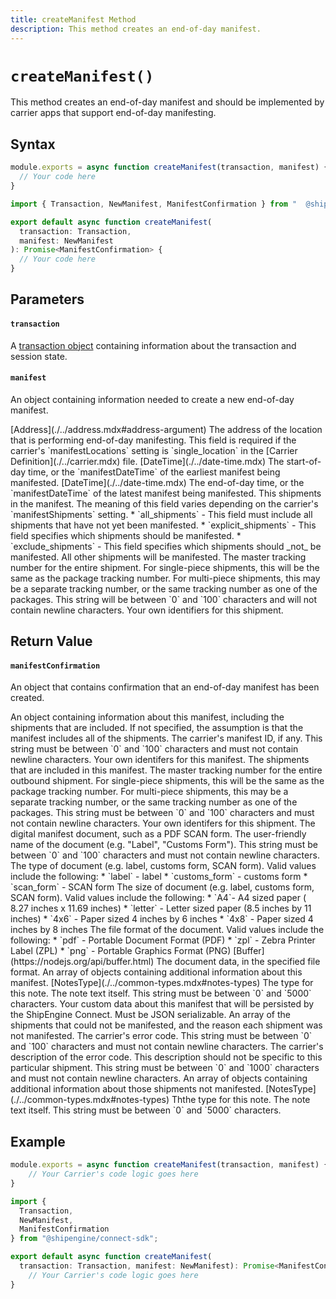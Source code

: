 ```yaml
---
title: createManifest Method
description: This method creates an end-of-day manifest.
---
```



`createManifest()`
===========================
This method creates an end-of-day manifest and should be implemented by carrier apps that support end-of-day manifesting.


Syntax
-----------------------------------------------
```javascript
module.exports = async function createManifest(transaction, manifest) {
  // Your code here
}
```

```typescript
import { Transaction, NewManifest, ManifestConfirmation } from "  @shipengine/connect-sdk";

export default async function createManifest(
  transaction: Transaction,
  manifest: NewManifest
): Promise<ManifestConfirmation> {
  // Your code here
}
```



Parameters
-----------------------------------------------

#### `transaction`
A [transaction object](../transaction.mdx) containing information about the transaction and session state.

#### `manifest`
An object containing information needed to create a new end-of-day manifest.

<Reference>

  <Field name="shipFrom" nullable={true}>
    <Type>
      [Address](./../address.mdx#address-argument)
    </Type>
    <Description>
      The address of the location that is performing end-of-day manifesting. This field is required if the carrier's `manifestLocations` setting is `single_location` in the [Carrier Definition](./../carrier.mdx) file.
    </Description>
  </Field>

  <Field name="openDateTime" nullable={false}>
    <Type>
      [DateTime](./../date-time.mdx)
    </Type>
    <Description>
      The start-of-day time, or the `manifestDateTime` of the earliest manifest being manifested.
    </Description>
  </Field>

  <Field name="closeDateTime" nullable={false}>
    <Type>
      [DateTime](./../date-time.mdx)
    </Type>
    <Description>
      The end-of-day time, or the `manifestDateTime` of the latest manifest being manifested.
    </Description>
  </Field>

  <Field name="shipments" type="object[]" nullable={false}>
    <Description>
      This shipments in the manifest.
      The meaning of this field varies depending on the carrier's `manifestShipments` setting.
         * `all_shipments` - This field must include all shipments that have not yet been manifested.
         * `explicit_shipments` - This field specifies which shipments should be manifested.
         * `exclude_shipments` - This field specifies which shipments should _not_ be manifested.
         All other shipments will be manifested.
    </Description>
  </Field>

  <Field name="shipments[].trackingNumber" type="string" nullable={false}>
    <Description>
      The master tracking number for the entire shipment. For single-piece shipments, this will be the same as the package tracking number. For multi-piece shipments, this may be a separate tracking number, or the same tracking number as one of the packages.
      This string will be between `0` and `100` characters and will not contain newline characters.
    </Description>
  </Field>

  <Field name="shipments[].identifiers" type="object" nullable={false}>
    <Description>
      Your own identifiers for this shipment.
    </Description>
  </Field>

</Reference>



Return Value
-----------------------------------------------
#### `manifestConfirmation`
An object that contains confirmation that an end-of-day manifest has been created.

<Reference>

  <Field name="manifests" type="object[]" required={true}>
    <Description>
      An object containing information about this manifest, including the shipments that are included. If not specified, the assumption is that the manifest includes all of the shipments.
    </Description>
  </Field>

  <Field name="manifests[].id" type="string" required={false}>
    <Description>
      The carrier's manifest ID, if any. This string must be between `0` and `100` characters and must not contain newline characters.
    </Description>
  </Field>

  <Field name="manifests[].identifiers" type="object" required={false}>
    <Description>
      Your own identifers for this manifest.
    </Description>
  </Field>

  <Field name="manifests[].shipments" type="object[]" required={true}>
    <Description>
      The shipments that are included in this manifest.
    </Description>
  </Field>

  <Field name="manifests[].shipments[].trackingNumber" type="string" required={false}>
    <Description>
      The master tracking number for the entire outbound shipment. For single-piece shipments, this will be the same as the package tracking number. For multi-piece shipments, this may be a separate tracking number, or the same tracking number as one of the packages. This string must be between `0` and `100` characters and must not contain newline characters.
    </Description>
  </Field>

  <Field name="manifests[].shipments[].identifiers" type="object" required={false}>
    <Description>
      Your own identifers for this shipment.
    </Description>
  </Field>

  <Field name="manifests[].document" type="object" required={false}>
    <Description>
      The digital manifest document, such as a PDF SCAN form.
    </Description>
  </Field>

  <Field name="manifests[].document.name" type="string" required={false}>
    <Description>
      The user-friendly name of the document (e.g. "Label", "Customs Form"). This string must be between `0` and `100` characters and must not contain newline characters.
    </Description>
  </Field>

  <Field name="manifests[].document.type" type="string" required={true}>
    <Description>
      The type of document (e.g. label, customs form, SCAN form). Valid values include the following:
      * `label` - label
      * `customs_form` - customs form
      * `scan_form` - SCAN form
    </Description>
  </Field>

  <Field name="manifests[].document.size" type="string" required={true}>
    <Description>
      The size of document (e.g. label, customs form, SCAN form). Valid values include the following:
      * `A4`- A4 sized paper ( 8.27 inches x 11.69 inches)
      * `letter` - Letter sized paper (8.5 inches by 11 inches)
      * `4x6` - Paper sized 4 inches by 6 inches
      * `4x8` - Paper sized 4 inches by 8 inches
    </Description>
  </Field>

  <Field name="manifests[].document.format" type="string" required={true}>
    <Description>
      The file format of the document. Valid values include the following:
      * `pdf` - Portable Document Format (PDF)
      * `zpl` - Zebra Printer Label (ZPL)
      * `png` - Portable Graphics Format (PNG)
    </Description>
  </Field>

  <Field name="manifests[].document.data" required={true}>
    <Type>
      [Buffer](https://nodejs.org/api/buffer.html)
    </Type>
    <Description>
      The document data, in the specified file format.
    </Description>
  </Field>

  <Field name="manifests[].notes" type="object[]" required={false}>
    <Description>
      An array of objects containing additional information about this manifest.
    </Description>
  </Field>

  <Field name="manifests[].notes[].type" required={true}>
    <Type>
      [NotesType](./../common-types.mdx#notes-types)
    </Type>
    <Description>
      The type for this note.
    </Description>
  </Field>

  <Field name="manifests[].notes[].text" type="string" required={true}>
    <Description>
      The note text itself. This string must be between `0` and `5000` characters.
    </Description>
  </Field>

  <Field name="manifests[].metadata" type="object" required={false}>
    <Description>
      Your custom data about this manifest that will be persisted by the ShipEngine Connect. Must be JSON serializable.
    </Description>
  </Field>

  <Field name="notManifested" type="object[]" required={true}>
    <Description>
      An array of the shipments that could not be manifested, and the reason each shipment was not manifested.
    </Description>
  </Field>

  <Field name="notManifested[].code" type="string" required={false}>
    <Description>
      The carrier's error code. This string must be between `0` and `100` characters and must not contain newline characters.
    </Description>
  </Field>

  <Field name="notManifested[].description" type="string" required={false}>
    <Description>
      The carrier's description of the error code. This description should not be specific to this particular shipment. This string must be between `0` and `1000` characters and must not contain newline characters.
    </Description>
  </Field>

  <Field name="notManifested[].notes" type="object[]" required={false}>
    <Description>
      An array of objects containing additional information about those shipments not manifested.
    </Description>
  </Field>

  <Field name="notManifested[].notes[].type" required={true}>
    <Type>
      [NotesType](./../common-types.mdx#notes-types)
    </Type>
    <Description>
      Ththe type for this note.
    </Description>
  </Field>

  <Field name="notManifested[].notes[].text" type="string" required={false}>
    <Description>
      The note text itself. This string must be between `0` and `5000` characters.
    </Description>
  </Field>

</Reference>



Example
-----------------------------------------------
```javascript
module.exports = async function createManifest(transaction, manifest) {
    // Your Carrier's code logic goes here
}
```

```typescript
import {
  Transaction,
  NewManifest,
  ManifestConfirmation
} from "@shipengine/connect-sdk";

export default async function createManifest(
  transaction: Transaction, manifest: NewManifest): Promise<ManifestConfirmation[]> {
    // Your Carrier's code logic goes here
}
```
